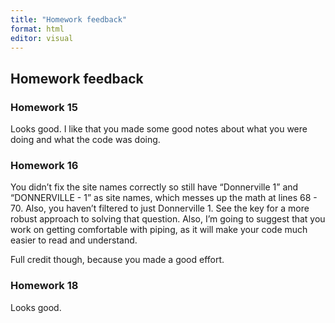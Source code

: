 ```yaml
---
title: "Homework feedback"
format: html
editor: visual
---
```


## Homework feedback
### Homework 15
Looks good. I like that you made some good notes about what you were doing and what the code was doing.

### Homework 16
You didn't fix the site names correctly so still have "Donnerville 1" and "DONNERVILLE - 1" as site names, which messes up the math at lines 68 - 70. Also, you haven't filtered to just Donnerville 1. See the key for a more robust approach to solving that question. Also, I'm going to suggest that you work on getting comfortable with piping, as it will make your code much easier to read and understand.

Full credit though, because you made a good effort.

### Homework 18
Looks good.

